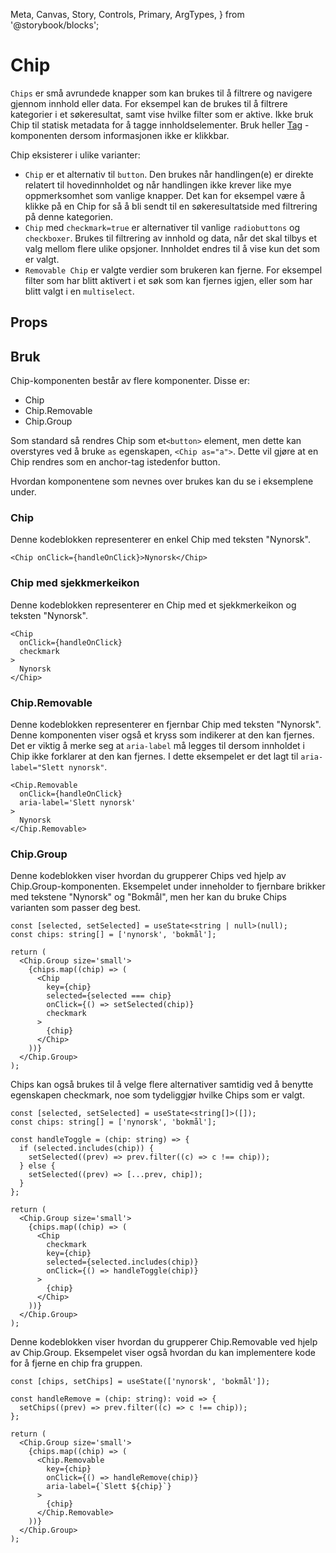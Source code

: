   Meta,
  Canvas,
  Story,
  Controls,
  Primary,
  ArgTypes,
} from '@storybook/blocks';

<Meta of={ChipStories} />

# Chip

<Information text='beta' />

`Chips` er små avrundede knapper som kan brukes til å filtrere og navigere gjennom innhold eller data. For eksempel kan de brukes til å filtrere kategorier i et søkeresultat, samt vise hvilke filter som er aktive. Ikke bruk Chip til statisk metadata for å tagge innholdselementer. Bruk heller [Tag](https://digdir.github.io/designsystem/?path=/docs/kjernekomponenter-tag--docs) -komponenten dersom informasjonen ikke er klikkbar.

Chip eksisterer i ulike varianter:

- `Chip` er et alternativ til `button`. Den brukes når handlingen(e) er direkte relatert til hovedinnholdet og når handlingen ikke krever like mye oppmerksomhet som vanlige knapper. Det kan for eksempel være å klikke på en Chip for så å bli sendt til en søkeresultatside med filtrering på denne kategorien.
- `Chip` med `checkmark=true` er alternativer til vanlige `radiobuttons` og `checkboxer`. Brukes til filtrering av innhold og data, når det skal tilbys et valg mellom flere ulike opsjoner. Innholdet endres til å vise kun det som er valgt.
- `Removable Chip` er valgte verdier som brukeren kan fjerne. For eksempel filter som har blitt aktivert i et søk som kan fjernes igjen, eller som har blitt valgt i en `multiselect`.

## Props

<Primary />
<Controls />

## Bruk

<Information text='token' />

Chip-komponenten består av flere komponenter. Disse er:

- Chip
- Chip.Removable
- Chip.Group

Som standard så rendres Chip som et`<button>` element, men dette kan overstyres ved å bruke `as` egenskapen, `<Chip as="a">`. Dette vil gjøre at en Chip rendres som en anchor-tag istedenfor button.

Hvordan komponentene som nevnes over brukes kan du se i eksemplene under.

### Chip

Denne kodeblokken representerer en enkel Chip med teksten "Nynorsk".

```tsx
<Chip onClick={handleOnClick}>Nynorsk</Chip>
```

<Canvas of={ChipStories.Default} />

### Chip med sjekkmerkeikon

Denne kodeblokken representerer en Chip med et sjekkmerkeikon og teksten "Nynorsk".

```tsx
<Chip
  onClick={handleOnClick}
  checkmark
>
  Nynorsk
</Chip>
```

<Canvas of={ChipStories.ChipWithCheckmark} />

### Chip.Removable

Denne kodeblokken representerer en fjernbar Chip med teksten "Nynorsk". Denne komponenten viser også et kryss som indikerer at den kan fjernes. Det er viktig å merke seg at `aria-label` må legges til dersom innholdet
i Chip ikke forklarer at den kan fjernes. I dette eksempelet er det lagt til `aria-label="Slett nynorsk"`.

```tsx
<Chip.Removable
  onClick={handleOnClick}
  aria-label='Slett nynorsk'
>
  Nynorsk
</Chip.Removable>
```

<Canvas of={ChipStories.Removable} />

### Chip.Group

Denne kodeblokken viser hvordan du grupperer Chips ved hjelp av Chip.Group-komponenten. Eksempelet under inneholder to fjernbare brikker med tekstene "Nynorsk" og "Bokmål", men her kan du bruke Chips varianten som passer deg best.

```tsx
const [selected, setSelected] = useState<string | null>(null);
const chips: string[] = ['nynorsk', 'bokmål'];

return (
  <Chip.Group size='small'>
    {chips.map((chip) => (
      <Chip
        key={chip}
        selected={selected === chip}
        onClick={() => setSelected(chip)}
        checkmark
      >
        {chip}
      </Chip>
    ))}
  </Chip.Group>
);
```

<Canvas of={ChipStories.ToggleChip} />

Chips kan også brukes til å velge flere alternativer samtidig ved å benytte egenskapen checkmark, noe som tydeliggjør hvilke Chips som er valgt.

```tsx
const [selected, setSelected] = useState<string[]>([]);
const chips: string[] = ['nynorsk', 'bokmål'];

const handleToggle = (chip: string) => {
  if (selected.includes(chip)) {
    setSelected((prev) => prev.filter((c) => c !== chip));
  } else {
    setSelected((prev) => [...prev, chip]);
  }
};

return (
  <Chip.Group size='small'>
    {chips.map((chip) => (
      <Chip
        checkmark
        key={chip}
        selected={selected.includes(chip)}
        onClick={() => handleToggle(chip)}
      >
        {chip}
      </Chip>
    ))}
  </Chip.Group>
);
```

<Canvas of={ChipStories.ToggleMultiple} />

Denne kodeblokken viser hvordan du grupperer Chip.Removable ved hjelp av Chip.Group. Eksempelet viser også hvordan du kan implementere kode for å fjerne en chip fra gruppen.

```tsx
const [chips, setChips] = useState(['nynorsk', 'bokmål']);

const handleRemove = (chip: string): void => {
  setChips((prev) => prev.filter((c) => c !== chip));
};

return (
  <Chip.Group size='small'>
    {chips.map((chip) => (
      <Chip.Removable
        key={chip}
        onClick={() => handleRemove(chip)}
        aria-label={`Slett ${chip}`}
      >
        {chip}
      </Chip.Removable>
    ))}
  </Chip.Group>
);
```

<Canvas of={ChipStories.RemovableGroup} />
